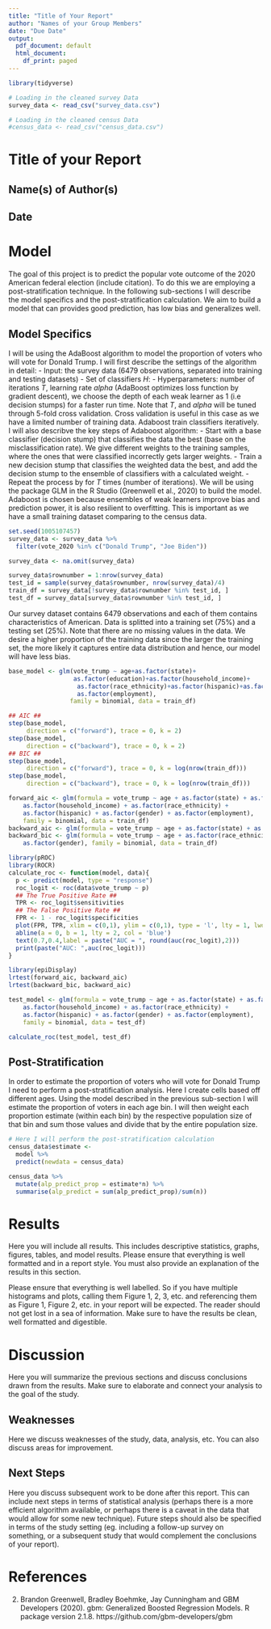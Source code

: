 ```yaml
---
title: "Title of Your Report"
author: "Names of your Group Members"
date: "Due Date"
output:
  pdf_document: default
  html_document:
    df_print: paged
---
```


```r
library(tidyverse)

# Loading in the cleaned survey Data
survey_data <- read_csv("survey_data.csv")

# Loading in the cleaned census Data
#census_data <- read_csv("census_data.csv")

```

# Title of your Report

## Name(s) of Author(s) 
## Date


# Model

The goal of this project is to predict the popular vote outcome of the 2020 American federal election (include citation). To do this we are employing a post-stratification technique. In the following sub-sections I will describe the model specifics and the post-stratification calculation. We aim to build a model that can provides good prediction, has low bias and generalizes well. 

## Model Specifics

I will be using the AdaBoost algorithm to model the proportion of voters who will vote for Donald Trump. I will first describe the settings of the algorithm in detail:
- Input: the survey data (6479 observations, separated into training and testing datasets)
- Set of classifiers $H$: 
- Hyperparameters: number of iterations $T$, learning rate $alpha$ (AdaBoost optimizes loss function by gradient descent), we choose the depth of each weak learner as 1 (i.e decision stumps) for a faster run time. Note that $T$, and $alpha$ will be tuned through 5-fold cross validation. Cross validation is useful in this case as we have a limited number of training data.
Adaboost train classifiers iteratively. I will also describve the key steps of Adaboost algorithm:
- Start with a base classifier (decision stump) that classifies the data the best (base on the misclassification rate). We give different weights to the training samples, where the ones that were classified incorrectly gets larger weights.
- Train a new decision stump that classifies the weighted data the best, and add the decision stump to the ensemble of classifiers with a calculated weight.
- Repeat the process by for $T$ times (number of iterations).
We will be using the package GLM in the R Studio (Greenwell et al., 2020) to build the model. 
Adaboost is chosen because ensembles of weak learners improve bias and prediction power, it is also resilient to overfitting. This is important as we have a small training dataset comparing to the census data. 

```r
set.seed(1005107457)
survey_data <- survey_data %>%
  filter(vote_2020 %in% c("Donald Trump", "Joe Biden"))

survey_data <- na.omit(survey_data)

survey_data$rownumber = 1:nrow(survey_data)
test_id = sample(survey_data$rownumber, nrow(survey_data)/4)
train_df = survey_data[!survey_data$rownumber %in% test_id, ]
test_df = survey_data[survey_data$rownumber %in% test_id, ]
```

Our survey dataset contains 6479 observations and each of them contains characteristics of American. Data is splitted into a training set (75%) and a testing set (25%). Note that there are no missing values in the data. We desire a higher proportion of the training data since the larger the training set, the more likely it captures entire data distribution and hence, our model will have less bias.

```r
base_model <- glm(vote_trump ~ age+as.factor(state)+
                  as.factor(education)+as.factor(household_income)+
                   as.factor(race_ethnicity)+as.factor(hispanic)+as.factor(gender)+
                   as.factor(employment), 
                 family = binomial, data = train_df)
```

```r
## AIC ##
step(base_model,
     direction = c("forward"), trace = 0, k = 2)
step(base_model,
     direction = c("backward"), trace = 0, k = 2)
## BIC ##
step(base_model,
     direction = c("forward"), trace = 0, k = log(nrow(train_df)))
step(base_model,
     direction = c("backward"), trace = 0, k = log(nrow(train_df)))
```
```r
forward_aic <- glm(formula = vote_trump ~ age + as.factor(state) + as.factor(education) + 
    as.factor(household_income) + as.factor(race_ethnicity) + 
    as.factor(hispanic) + as.factor(gender) + as.factor(employment), 
    family = binomial, data = train_df)
backward_aic <- glm(formula = vote_trump ~ age + as.factor(state) + as.factor(education) + as.factor(race_ethnicity) + as.factor(hispanic) + as.factor(gender) + as.factor(employment), family = binomial, data = train_df)
backward_bic <- glm(formula = vote_trump ~ age + as.factor(race_ethnicity) + 
    as.factor(gender), family = binomial, data = train_df)
```

```r
library(pROC)
library(ROCR)
calculate_roc <- function(model, data){
  p <- predict(model, type = "response")
  roc_logit <- roc(data$vote_trump ~ p)
  ## The True Positive Rate ##
  TPR <- roc_logit$sensitivities
  ## The False Positive Rate ##
  FPR <- 1 - roc_logit$specificities
  plot(FPR, TPR, xlim = c(0,1), ylim = c(0,1), type = 'l', lty = 1, lwd = 2,col = 'red')
  abline(a = 0, b = 1, lty = 2, col = 'blue')
  text(0.7,0.4,label = paste("AUC = ", round(auc(roc_logit),2)))
  print(paste("AUC: ",auc(roc_logit)))
}
```

```r
library(epiDisplay)
lrtest(forward_aic, backward_aic)
lrtest(backward_bic, backward_aic)
```

```r
test_model <- glm(formula = vote_trump ~ age + as.factor(state) + as.factor(education) + 
    as.factor(household_income) + as.factor(race_ethnicity) + 
    as.factor(hispanic) + as.factor(gender) + as.factor(employment), 
    family = binomial, data = test_df)
```

```r
calculate_roc(test_model, test_df)
```

## Post-Stratification 

In order to estimate the proportion of voters who will vote for Donald Trump I need to perform a post-stratification analysis. Here I create cells based off different ages. Using the model described in the previous sub-section I will estimate the proportion of voters in each age bin. I will then weight each proportion estimate (within each bin) by the respective population size of that bin and sum those values and divide that by the entire population size. 

```r

# Here I will perform the post-stratification calculation
census_data$estimate <-
  model %>%
  predict(newdata = census_data)

census_data %>%
  mutate(alp_predict_prop = estimate*n) %>%
  summarise(alp_predict = sum(alp_predict_prop)/sum(n))


```


# Results

Here you will include all results. This includes descriptive statistics, graphs, figures, tables, and model results. Please ensure that everything is well formatted and in a report style. You must also provide an explanation of the results in this section. 

Please ensure that everything is well labelled. So if you have multiple histograms and plots, calling them Figure 1, 2, 3, etc. and referencing them as Figure 1, Figure 2, etc. in your report will be expected. The reader should not get lost in a sea of information. Make sure to have the results be clean, well formatted and digestible.

# Discussion

Here you will summarize the previous sections and discuss conclusions drawn from the results. Make sure to elaborate and connect your analysis to the goal of the study.

## Weaknesses

Here we discuss weaknesses of the study, data, analysis, etc. You can also discuss areas for improvement.

## Next Steps

Here you discuss subsequent work to be done after this report. This can include next steps in terms of statistical analysis (perhaps there is a more efficient algorithm available, or perhaps there is a caveat in the data that would allow for some new technique). Future steps should also be specified in terms of the study setting (eg. including a follow-up survey on something, or a subsequent study that would complement the conclusions of your report).


# References

2. Brandon Greenwell, Bradley Boehmke, Jay Cunningham and GBM Developers (2020). gbm: Generalized Boosted Regression Models. R package version 2.1.8. https://github.com/gbm-developers/gbm

